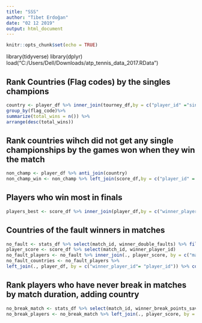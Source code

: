 ---
title: "SSS"
author: "Tibet Erdoğan"
date: "02 12 2019"
output: html_document
---

```{r setup, include=FALSE}
knitr::opts_chunk$set(echo = TRUE)
```

library(tidyverse) 
library(dplyr) 
load("C:/Users/Dell/Downloads/atp_tennis_data_2017.RData")

## Rank Countries (Flag codes) by the singles champions

```{r}

country <- player_df %>% inner_join(tourney_df,by = c("player_id" ="singles_winner_player_id")) %>% 
group_by(flag_code)%>% 
summarize(total_wins = n()) %>% 
arrange(desc(total_wins))

```

## Rank countries wihch did not get any single championships by the games won when they win the match

```{r}
non_champ <- player_df %>% anti_join(country)
non_champ_win <- non_champ %>% left_join(score_df,by = c("player_id" = "winner_player_id")) %>% group_by(flag_code) %>% summarise(total_won = sum(winner_games_won, na.rm = TRUE)) %>% arrange(desc(total_won))

```


## Players who win most in finals
```{r}
players_best <- score_df %>% inner_join(player_df,by = c("winner_player_id" = "player_id")) %>% select(tourney_round_name,first_name,last_name,flag_code,winner_player_id) %>% group_by(tourney_round_name,first_name,last_name) %>% filter(tourney_round_name == "Finals") %>% count(winner_player_id, sort = TRUE ) %>% filter(n > 2)
```

## Countries of the fault winners in matches
```{r}
no_fault <- stats_df %>% select(match_id, winner_double_faults) %>% filter(winner_double_faults != 0)
player_score <- score_df %>% select(match_id, winner_player_id)
no_fault_players <- no_fault %>% inner_join(., player_score, by = c("match_id"))
no_fault_countries <- no_fault_players %>% 
left_join(., player_df, by = c("winner_player_id"= "player_id")) %>% count(flag_code, sort = TRUE)
```

## Rank players who have never break in matches by match duration, adding country
```{r}
no_break_match <- stats_df %>% select(match_id, winner_break_points_saved, match_duration) %>% filter(winner_break_points_saved != 0) countries_player <- player_df %>% select(player_id, player_slug, flag_code)
no_break_players <- no_break_match %>% left_join(., player_score, by = c("match_id")) %>% group_by(winner_player_id) %>% summarise(total_duration = sum(match_duration, na.rm = TRUE)) %>% left_join(., countries_player, by = c("winner_player_id" = "player_id")) %>% arrange(desc(total_duration))
```
